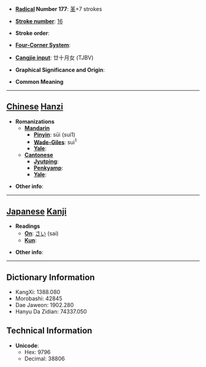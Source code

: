 * '''[[Wiktionary:Chinese radical index| Radical]] Number 177''': [[Wiktionary:Chinese radical index 革|革]]+7 strokes

* '''[[Wiktionary:Chinese total strokes index|Stroke number]]''': [[Wiktionary:Chinese total strokes index 16|16]]

* '''Stroke order''': 

* '''[[Wiktionary:Chinese four corner index|Four-Corner System]]''': 

* '''[[Wiktionary:Chinese Cangjie index|Cangjie input]]''': 廿十月女 (TJBV)

* '''Graphical Significance and Origin''': 

* '''Common Meaning'''

----

== [[Chinese]] [[Hanzi]] ==

* '''Romanizations'''
** '''[[Mandarin]]'''
*** '''[[Pinyin]]''': sūi (sui1)
*** '''[[Wade-Giles]]''': sui<sup>1</sup>
*** '''[[Yale]]''': 
** '''[[Cantonese]]'''
*** '''[[Jyutping]]''':
*** '''[[Penkyamp]]''': 
*** '''[[Yale]]''': 

* '''Other info''': 

----

== [[Japanese]] [[Kanji]] ==

* '''Readings'''
** '''[[On]]''': [[さい]] (sai)
** '''[[Kun]]''': 

* '''Other info''':  

----

== Dictionary Information ==

* KangXi: 1388.080
* Morobashi: 42845
* Dae Jaweon: 1902.280
* Hanyu Da Zidian: 74337.050

== Technical Information ==

* '''Unicode''':
** Hex: 9796
** Decimal: 38806